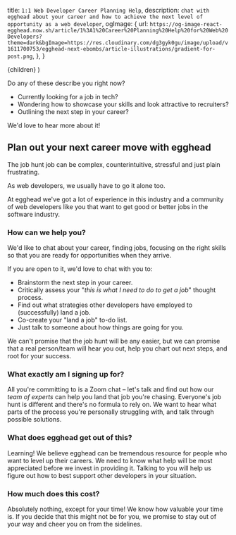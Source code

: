   title: `1:1 Web Developer Career Planning Help`,
  description: `chat with egghead about your career and how to achieve the next
  level of opportunity as a web developer`,
  ogImage: {
    url: `https://og-image-react-egghead.now.sh/article/1%3A1%20Career%20Planning%20Help%20for%20Web%20Developers?theme=dark&bgImage=https://res.cloudinary.com/dg3gyk0gu/image/upload/v1611700753/egghead-next-ebombs/article-illustrations/gradient-for-post.png`,
  },
}

  <UltimateGuide meta={meta}>{children}</UltimateGuide>
)

Do any of these describe you right now?

- Currently looking for a job in tech?
- Wondering how to showcase your skills and look attractive to recruiters?
- Outlining the next step in your career?

We'd love to hear more about it!

## Plan out your next career move with egghead

The job hunt job can be complex, counterintuitive, stressful and just plain frustrating.

As web developers, we usually have to go it alone too.

At egghead we've got a lot of experience in this industry and a community of web
developers like you that want to get good or better jobs in the software industry.

### How can we help you?

We'd like to chat about your career, finding jobs, focusing on the right skills so
that you are ready for opportunities when they arrive.

If you are open to it, we'd love to chat with you to:

- Brainstorm the next step in your career.
- Critically assess your "_this is what I need to do to get a job_" thought process.
- Find out what strategies other developers have employed to (successfully) land a job.
- Co-create your "land a job" to-do list.
- Just talk to someone about how things are going for you.

We can't promise that the job hunt will be any easier, but we can promise that a
real person/team will hear you out, help you chart out next steps, and root for
your success.


<EmailEntryForm />

### What exactly am I signing up for?

All you're committing to is a Zoom chat – let's talk and find out how our _team of experts_ can help you land that job you're chasing. Everyone's job hunt is different and there's no formula to rely on. We want to hear what parts of the process you're personally struggling with, and talk through possible solutions.

### What does egghead get out of this?

Learning! We believe egghead can be tremendous resource for people who want
to level up their careers. We need to know what help will be most appreciated
before we invest in providing it. Talking to you will help us figure out how to
best support other developers in your situation.

### How much does this cost?

Absolutely nothing, except for your time! We know how valuable your time is.
If you decide that this might not be for you, we promise to stay out of your way
and cheer you on from the sidelines.
